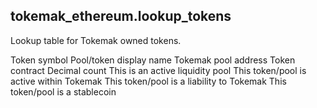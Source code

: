 ## tokemak_ethereum.lookup_tokens 
Lookup table for Tokemak owned tokens.

<ParamField path="symbol">
Token symbol
</ParamField>
<ParamField path="display_name">
Pool/token display name
</ParamField>
<ParamField path="address">
Tokemak pool address
</ParamField>
<ParamField path="pricing_contract">
Token contract
</ParamField>
<ParamField path="decimals">
Decimal count
</ParamField>
<ParamField path="is_pool">
This is an active liquidity pool
</ParamField>
<ParamField path="is_active">
This token/pool is active within Tokemak
</ParamField>
<ParamField path="is_liability">
This token/pool is a liability to Tokemak
</ParamField>
<ParamField path="is_dollar_stable">
This token/pool is a stablecoin
</ParamField>
